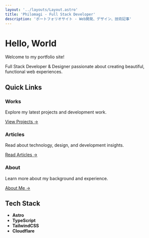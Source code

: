 ```yaml
---
layout: '../layouts/Layout.astro'
title: 'Philomagi - Full Stack Developer'
description: 'ポートフォリオサイト - Web開発、デザイン、技術記事'
---
```


# Hello, World

Welcome to my portfolio site!

Full Stack Developer & Designer passionate about creating beautiful, functional web experiences.

## Quick Links

### Works
Explore my latest projects and development work.

[View Projects →](/works)

### Articles
Read about technology, design, and development insights.

[Read Articles →](/articles)

### About
Learn more about my background and experience.

[About Me →](/about)

## Tech Stack

- **Astro**
- **TypeScript**
- **TailwindCSS**
- **Cloudflare**
